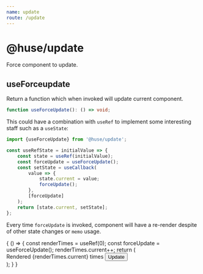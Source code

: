 ```yaml
---
name: update
route: /update
---
```



# @huse/update

Force component to update.

## useForceupdate

Return a function which when invoked will update current component.

```typescript
function useForceUpdate(): () => void;
```

This could have a combination with `useRef` to implement some interesting staff such as a `useState`:

```jsx
import {useForceUpdate} from '@huse/update';

const useRefState = initialValue => {
    const state = useRef(initialValue);
    const forceUpdate = useForceUpdate();
    const setState = useCallback(
        value => {
            state.current = value;
            forceUpdate();
        },
        [forceUpdate]
    );
    return [state.current, setState];
};
```

Every time `forceUpdate` is invoked, component will have a re-render despite of other state changes or `memo` usage.

<Playground>
    {
        () => {
            const renderTimes = useRef(0);
            const forceUpdate = useForceUpdate();
            renderTimes.current++;
            return (
                <div>
                    Rendered {renderTimes.current} times
                    <Button onClick={forceUpdate}>Update</Button>
                </div>
            );
        }
    }
</Playground>
